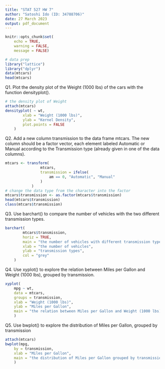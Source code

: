 ```yaml
---
title: "STAT 527 HW 7"
author: "Satoshi Ido (ID: 34788706)"
date: 27 March 2023
output: pdf_document
---
```

```r
knitr::opts_chunk$set(
    echo = TRUE,
    warning = FALSE,
    message = FALSE)
```



```r
# data prep
library("lattice")
library("dplyr")
data(mtcars)
head(mtcars)
```

Q1. Plot the density plot of the Weight (1000 lbs) of the cars with the function densityplot().
```r
# the density plot of Weight
attach(mtcars)
densityplot( ~ wt,
        xlab = "Weight (1000 lbs)",
        ylab = "Kernel Density",
        plot.points = FALSE
    )
```

Q2. Add a new column transmission to the data frame mtcars. The new column should be a factor vector, each element labeled Automatic or Manual according to the Transmission type (already given in one of the data columns).
```r
mtcars <- transform(
                mtcars,
                transmission = ifelse(
                    am == 0, "Automatic", "Manual"
                )
            )
# change the data type from the character into the factor
mtcars$transmission <- as.factor(mtcars$transmission)
head(mtcars$transmission)
class(mtcars$transmission)
```

Q3. Use barchart() to compare the number of vehicles with the two different transmission types.
```r
barchart(
        mtcars$transmission,
        horiz = TRUE,
        main = "the number of vehicles with different transmission types",
        xlab = "the number of vehicles",
        ylab = "transmission types",
        col = "grey"
    )
```

Q4. Use xyplot() to explore the relation between Miles per Gallon and Weight (1000 lbs), grouped by transmission.
```r
xyplot(
    mpg ~ wt,
    data = mtcars,
    groups = transmission,
    xlab = "Weight (1000 lbs)",
    ylab = "Miles per Gallon",
    main = "the relation between Miles per Gallon and Weight (1000 lbs)"
    )
```

Q5. Use bwplot() to explore the distribution of Miles per Gallon, grouped by transmission
```r
attach(mtcars)
bwplot(mpg,
    by = transmission,
    xlab = "Miles per Gallon",
    main = "the distribution of Miles per Gallon grouped by transmission"
    )
```